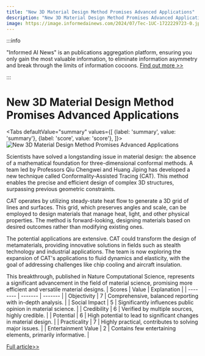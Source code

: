 ```yaml
---
title: "New 3D Material Design Method Promises Advanced Applications"
description: "New 3D Material Design Method Promises Advanced Applications"
image: https://image.informedainews.com/2024/07/Tec-1UC-1722229723-0.jpg
---
```



:::info

"Informed AI News" is an publications aggregation platform, ensuring you only gain the most valuable information, to eliminate information asymmetry and break through the limits of information cocoons.  [Find out more >>](/)

:::

# New 3D Material Design Method Promises Advanced Applications


<Tabs
	defaultValue="summary"
	values={[
	{label: 'summary', value: 'summary'},
	{label: 'score', value: 'score'},
]}>
<TabItem value="summary">
<img
  src="https://image.informedainews.com/2024/07/Tec-1UC-1722229723-0.jpg"
  alt="New 3D Material Design Method Promises Advanced Applications"
/>



Scientists have solved a longstanding issue in material design: the absence of a mathematical foundation for three-dimensional conformal methods. A team led by Professors Qiu Chengwei and Huang Jiping has developed a new technique called Conformality-Assisted Tracing (CAT). This method enables the precise and efficient design of complex 3D structures, surpassing previous geometric constraints.

CAT operates by utilizing steady-state heat flow to generate a 3D grid of lines and surfaces. This grid, which preserves angles and scale, can be employed to design materials that manage heat, light, and other physical properties. The method is forward-looking, designing materials based on desired outcomes rather than modifying existing ones.

The potential applications are extensive. CAT could transform the design of metamaterials, providing innovative solutions in fields such as stealth technology and industrial applications. The team is now exploring the expansion of CAT's applications to fluid dynamics and elasticity, with the goal of addressing challenges like chip cooling and aircraft insulation.

This breakthrough, published in Nature Computational Science, represents a significant advancement in the field of material science, promising more efficient and versatile material designs.
</TabItem>
<TabItem value="score">
	| Scores     | Value   | Explanation |
	| -------- | ------- | ------- |
	| Objectivity  | 7    | Comprehensive, balanced reporting with in-depth analysis.    |
	| Social Impact | 5     | Significantly influences public opinion in material science.    |
	| Credibility    | 6    | Verified by multiple sources, highly credible.    |
	| Potential    | 6    | High potential to lead to significant changes in material design.    |
	| Practicality    | 7    | Highly practical, contributes to solving major issues.    |
	| Entertainment Value    | 2    | Contains few entertaining elements, primarily informative.    |
</TabItem>
</Tabs>

[Full article>>](https://www.mittrchina.com/news/detail/13571)
